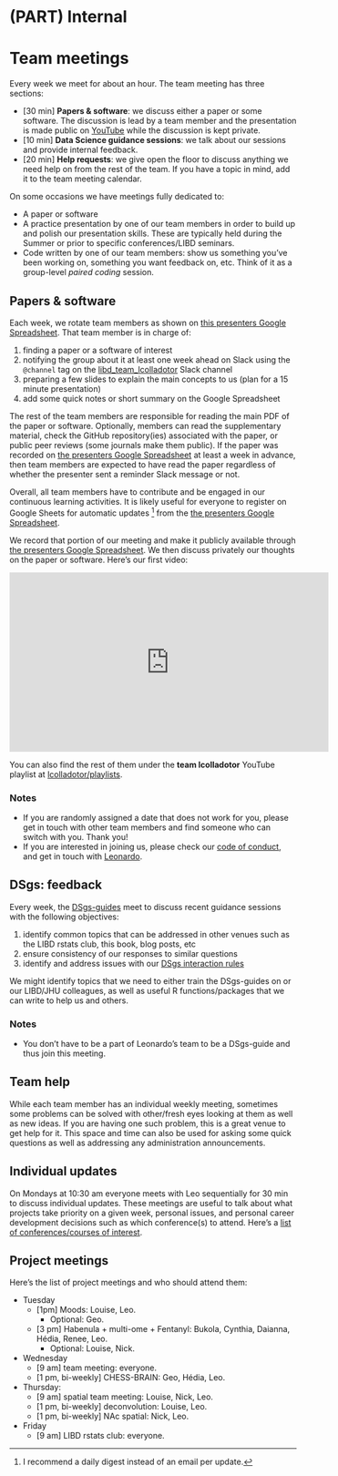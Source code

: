 # (PART) Internal {-}

# Team meetings

Every week we meet for about an hour. The team meeting has three sections:

* [30 min] **Papers & software**: we discuss either a paper or some software. The discussion is lead by a team member and the presentation is made public on [YouTube](https://www.youtube.com/@lcolladotor/playlists) while the discussion is kept private.
* [10 min] **Data Science guidance sessions**: we talk about our sessions and provide internal feedback.
* [20 min] **Help requests**: we give open the floor to discuss anything we need help on from the rest of the team. If you have a topic in mind, add it to the team meeting calendar.

On some occasions we have meetings fully dedicated to:

* A paper or software
* A practice presentation by one of our team members in order to build up and polish our presentation skills. These are typically held during the Summer or prior to specific conferences/LIBD seminars.
* Code written by one of our team members: show us something you've been working on, something you want feedback on, etc. Think of it as a group-level _paired coding_ session.

## Papers & software

Each week, we rotate team members as shown on [this presenters Google Spreadsheet](https://docs.google.com/spreadsheets/d/1r6552ySisg7_KpmJmChOvLHVWdMmss3bncEf2jqIM9k/edit?usp=sharing). That team member is in charge of:

1. finding a paper or a software of interest
2. notifying the group about it at least one week ahead on Slack using the `@channel` tag on the [libd_team_lcolladotor](https://jhu-genomics.slack.com/archives/C01AD6PQHNW) Slack channel
3. preparing a few slides to explain the main concepts to us (plan for a 15 minute presentation)
4. add some quick notes or short summary on the Google Spreadsheet

The rest of the team members are responsible for reading the main PDF of the paper or software. Optionally, members can read the supplementary material, check the GitHub repository(ies) associated with the paper, or public peer reviews (some journals make them public). If the paper was recorded on [the presenters Google Spreadsheet](https://docs.google.com/spreadsheets/d/1r6552ySisg7_KpmJmChOvLHVWdMmss3bncEf2jqIM9k/edit?usp=sharing) at least a week in advance, then team members are expected to have read the paper regardless of whether the presenter sent a reminder Slack message or not.

Overall, all team members have to contribute and be engaged in our continuous learning activities. It is likely useful for everyone to register on Google Sheets for automatic updates ^[I recommend a daily digest instead of an email per update.] from the [the presenters Google Spreadsheet](https://docs.google.com/spreadsheets/d/1r6552ySisg7_KpmJmChOvLHVWdMmss3bncEf2jqIM9k/edit?usp=sharing).

We record that portion of our meeting and make it publicly available through [the presenters Google Spreadsheet](https://docs.google.com/spreadsheets/d/1r6552ySisg7_KpmJmChOvLHVWdMmss3bncEf2jqIM9k/edit?usp=sharing). We then discuss privately our thoughts on the paper or software. Here's our first video:

<iframe width="560" height="315" src="https://www.youtube.com/embed/wuPLVfdZ92Q" frameborder="0" allow="accelerometer; autoplay; clipboard-write; encrypted-media; gyroscope; picture-in-picture" allowfullscreen></iframe>

You can also find the rest of them under the **team lcolladotor** YouTube playlist at [lcolladotor/playlists](https://www.youtube.com/@lcolladotor/playlists).

### Notes

* If you are randomly assigned a date that does not work for you, please get in touch with other team members and find someone who can switch with you. Thank you!
* If you are interested in joining us, please check our [code of conduct](http://research.libd.org/rstatsclub/#coc), and get in touch with [Leonardo](http://lcolladotor.github.io/).

## DSgs: feedback

Every week, the [DSgs-guides](#dsgs-guide-team-members) meet to discuss recent guidance sessions with the following objectives:

1. identify common topics that can be addressed in other venues such as the LIBD rstats club, this book, blog posts, etc
2. ensure consistency of our responses to similar questions
3. identify and address issues with our [DSgs interaction rules](#interaction-rules)

We might identify topics that we need to either train the DSgs-guides on or our LIBD/JHU colleagues, as well as useful R functions/packages that we can write to help us and others.

### Notes

* You don't have to be a part of Leonardo's team to be a DSgs-guide and thus join this meeting.

## Team help

While each team member has an individual weekly meeting, sometimes some problems can be solved with other/fresh eyes looking at them as well as new ideas. If you are having one such problem, this is a great venue to get help for it. This space and time can also be used for asking some quick questions as well as addressing any administration announcements.

## Individual updates

On Mondays at 10:30 am everyone meets with Leo sequentially for 30 min to discuss individual updates. These meetings are useful to talk about what projects take priority on a given week, personal issues, and personal career development decisions such as which conference(s) to attend. Here's a [list of conferences/courses of interest](https://docs.google.com/spreadsheets/d/15toP739T3cGvqz9I2y56USvVT7GU9jkOx1GDKQsbaPY/edit?usp=sharing).

## Project meetings

Here's the list of project meetings and who should attend them:

* Tuesday
  * [1pm] Moods: Louise, Leo.
    * Optional: Geo.
  * [3 pm] Habenula + multi-ome + Fentanyl: Bukola, Cynthia, Daianna, Hédia, Renee, Leo.
    * Optional: Louise, Nick.
* Wednesday
  * [9 am] team meeting: everyone.
  * [1 pm, bi-weekly] CHESS-BRAIN: Geo, Hédia, Leo.
* Thursday:
  * [9 am] spatial team meeting: Louise, Nick, Leo.
  * [1 pm, bi-weekly] deconvolution: Louise, Leo.
  * [1 pm, bi-weekly] NAc spatial: Nick, Leo.
* Friday
  * [9 am] LIBD rstats club: everyone.
